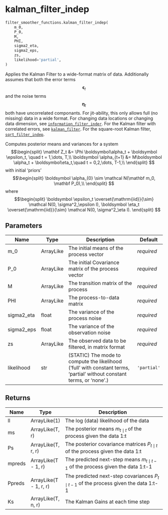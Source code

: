 # kalman_filter_indep { #jaxidem.filter_smoother_functions.kalman_filter_indep }

```python
filter_smoother_functions.kalman_filter_indep(
    m_0,
    P_0,
    M,
    PHI,
    sigma2_eta,
    sigma2_eps,
    zs,
    likelihood='partial',
)
```

Applies the Kalman Filter to a wide-format matrix of data.
Additionally assumes that both the error terms $$\boldsymbol \epsilon_t$$ and the noise terms $$\boldsymbol \eta_t$$ both have uncorrelated componants.
For jit-ability, this only allows full (no missing) data in a wide format.
For changing data locations or changing data dimension, see [`information_filter_inder`](/reference/information_filter_indep.qmd).
For the Kalman filter with correlated errors, see [`kalman_filter`](/reference/kalman_filter.qmd).
For the square-root Kalman filter, [`sqrt_filter_indep`](/reference/sqrt_filter_indep.qmd).

Computes posterior means and variances for a system
$$\begin{split}
    \mathbf Z_t &= \Phi \boldsymbol\alpha_t + \boldsymbol \epsilon_t, \quad t = 1,\dots, T,\\
    \boldsymbol \alpha_{t+1} &= M\boldsymbol \alpha_t + \boldsymbol\eta_t,\quad t = 0,2,\dots, T-1,\\
\end{split}
$$
with initial 'priors'
$$\begin{split}
    \boldsymbol \alpha_{0} \sim \mathcal N(\mathbf m_0, \mathbf P_0),\\
\end{split}
$$
where
$$\begin{split}
    \boldsymbol \epsilon_t \overset{\mathrm{iid}}{\sim} \mathcal N(0, \sigma^2_\epsilon I),
    \boldsymbol \eta_t \overset{\mathrm{iid}}{\sim} \mathcal N(0, \sigma^2_\eta I).
\end{split}
$$

## Parameters {.doc-section .doc-section-parameters}

| Name       | Type      | Description                                                                                                            | Default     |
|------------|-----------|------------------------------------------------------------------------------------------------------------------------|-------------|
| m_0        | ArrayLike | The initial means of the process vector                                                                                | _required_  |
| P_0        | ArrayLike | The initial Covariance matrix of the process vector                                                                    | _required_  |
| M          | ArrayLike | The transition matrix of the process                                                                                   | _required_  |
| PHI        | ArrayLike | The process-to-data matrix                                                                                             | _required_  |
| sigma2_eta | float     | The variance of the process noise                                                                                      | _required_  |
| sigma2_eps | float     | The variance  of the observation noise                                                                                 | _required_  |
| zs         | ArrayLike | The observed data to be filtered, in matrix format                                                                     | _required_  |
| likelihood | str       | (STATIC) The mode to compute the likelihood ('full' with constant terms, 'partial' without constant terms, or 'none'.) | `'partial'` |

## Returns {.doc-section .doc-section-returns}

| Name   | Type                   | Description                                                                              |
|--------|------------------------|------------------------------------------------------------------------------------------|
| ll     | ArrayLike(1)           | The log (data) likelihood of the data                                                    |
| ms     | ArrayLike(T, r)        | The posterior means $m_{t \mid t}$ of the process given the data 1:t                     |
| Ps     | ArrayLike(T, r, r)     | The posterior covariance matrices $P_{t \mid t}$ of the process given the data 1:t       |
| mpreds | ArrayLike(T - 1, r)    | The predicted next-step means $m_{t \mid t-1}$ of the process given the data 1:t-1       |
| Ppreds | ArrayLike(T - 1, r, r) | The predicted next-step covariances $P_{t \mid t-1}$ of the process given the data 1:t-1 |
| Ks     | ArrayLike(T, n, r)     | The Kalman Gains at each time step                                                       |